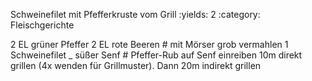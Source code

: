  Schweinefilet mit Pfefferkruste vom Grill
:yields: 2
:category: Fleischgerichte

2 EL grüner Pfeffer
2 EL rote Beeren
# mit Mörser grob vermahlen
1 Schweinefilet
_ süßer Senf
# Pfeffer-Rub auf Senf einreiben
  10m direkt grillen (4x wenden für Grillmuster). Dann 20m indirekt grillen


